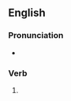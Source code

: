 ==English==

===Pronunciation===
* {{rhymes|en|aʊtʃt|s=1}}

===Verb===
{{head|en|verb form}}

# {{en-past of|vouch}}